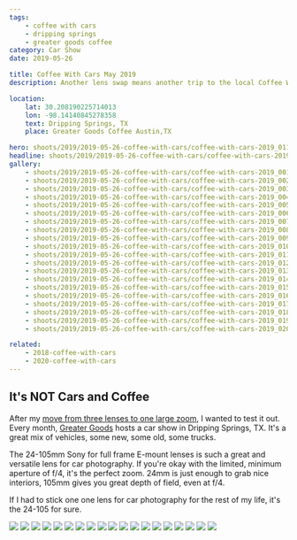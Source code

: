 ```yaml
---
tags:
    - coffee with cars
    - dripping springs
    - greater goods coffee
category: Car Show
date: 2019-05-26

title: Coffee With Cars May 2019
description: Another lens swap means another trip to the local Coffee With Cars meetup in Dripping Springs, TX.

location:
    lat: 30.208190225714013
    lon: -98.14140845278358
    text: Dripping Springs, TX
    place: Greater Goods Coffee Austin,TX

hero: shoots/2019/2019-05-26-coffee-with-cars/coffee-with-cars-2019_011
headline: shoots/2019/2019-05-26-coffee-with-cars/coffee-with-cars-2019_011
gallery:
    - shoots/2019/2019-05-26-coffee-with-cars/coffee-with-cars-2019_001
    - shoots/2019/2019-05-26-coffee-with-cars/coffee-with-cars-2019_002
    - shoots/2019/2019-05-26-coffee-with-cars/coffee-with-cars-2019_003
    - shoots/2019/2019-05-26-coffee-with-cars/coffee-with-cars-2019_004
    - shoots/2019/2019-05-26-coffee-with-cars/coffee-with-cars-2019_005
    - shoots/2019/2019-05-26-coffee-with-cars/coffee-with-cars-2019_006
    - shoots/2019/2019-05-26-coffee-with-cars/coffee-with-cars-2019_007
    - shoots/2019/2019-05-26-coffee-with-cars/coffee-with-cars-2019_008
    - shoots/2019/2019-05-26-coffee-with-cars/coffee-with-cars-2019_009
    - shoots/2019/2019-05-26-coffee-with-cars/coffee-with-cars-2019_010
    - shoots/2019/2019-05-26-coffee-with-cars/coffee-with-cars-2019_011
    - shoots/2019/2019-05-26-coffee-with-cars/coffee-with-cars-2019_012
    - shoots/2019/2019-05-26-coffee-with-cars/coffee-with-cars-2019_013
    - shoots/2019/2019-05-26-coffee-with-cars/coffee-with-cars-2019_014
    - shoots/2019/2019-05-26-coffee-with-cars/coffee-with-cars-2019_015
    - shoots/2019/2019-05-26-coffee-with-cars/coffee-with-cars-2019_016
    - shoots/2019/2019-05-26-coffee-with-cars/coffee-with-cars-2019_017
    - shoots/2019/2019-05-26-coffee-with-cars/coffee-with-cars-2019_018
    - shoots/2019/2019-05-26-coffee-with-cars/coffee-with-cars-2019_019
    - shoots/2019/2019-05-26-coffee-with-cars/coffee-with-cars-2019_020

related:
    - 2018-coffee-with-cars
    - 2020-coffee-with-cars
---
```



<Gallery>

## It's NOT Cars and Coffee

After my [move from three lenses to one large zoom](/blog/lens-change-from-3-to-1), I wanted to test it out. Every month, [Greater Goods](https://greatergoodsroasting.com/) hosts a car show in Dripping Springs, TX. It's a great mix of vehicles, some new, some old, some trucks.

The 24-105mm Sony for full frame E-mount lenses is such a great and versatile lens for car photography. If you're okay with the limited, minimum aperture of f/4, it's the perfect zoom. 24mm is just enough to grab nice interiors, 105mm gives you great depth of field, even at f/4.

If I had to stick one one lens for car photography for the rest of my life, it's the 24-105 for sure.

<div class="grid grid-cols-12 gap-8">
    <Image src={frontmatter.gallery[1]} class="w-full h-full object-cover" figureClass="col-span-6" sizes="50vw" />
    <Image src={frontmatter.gallery[2]} class="w-full h-full object-cover" figureClass="col-span-6" sizes="50vw" />
    <Image src={frontmatter.gallery[3]} class="w-full h-full object-cover" figureClass="col-span-12" sizes="50vw" />
    <Image src={frontmatter.gallery[4]} class="w-full h-full object-cover" figureClass="col-span-12" sizes="50vw" />
    <Image src={frontmatter.gallery[5]} class="w-full h-full object-cover" figureClass="col-span-4" sizes="50vw" />
    <Image src={frontmatter.gallery[6]} class="w-full h-full object-cover" figureClass="col-span-4" sizes="50vw" />
    <Image src={frontmatter.gallery[7]} class="w-full h-full object-cover" figureClass="col-span-4" sizes="50vw" />
    <Image src={frontmatter.gallery[8]} class="w-full h-full object-cover" figureClass="col-span-4" sizes="50vw" />
    <Image src={frontmatter.gallery[9]} class="w-full h-full object-cover" figureClass="col-span-4" sizes="50vw" />
    <Image src={frontmatter.gallery[10]} class="w-full h-full object-cover" figureClass="col-span-4" sizes="50vw" />
    <Image src={frontmatter.gallery[11]} class="w-full h-full object-cover" figureClass="col-span-12" sizes="50vw" />
    <Image src={frontmatter.gallery[12]} class="w-full h-full object-cover" figureClass="col-span-12" sizes="50vw" />
    <Image src={frontmatter.gallery[13]} class="w-full h-full object-cover" figureClass="col-span-6" sizes="50vw" />
    <Image src={frontmatter.gallery[14]} class="w-full h-full object-cover" figureClass="col-span-6" sizes="50vw" />
    <Image src={frontmatter.gallery[15]} class="w-full h-full object-cover" figureClass="col-span-6" sizes="50vw" />
    <Image src={frontmatter.gallery[16]} class="w-full h-full object-cover" figureClass="col-span-6" sizes="50vw" />
    <Image src={frontmatter.gallery[17]} class="w-full h-full object-cover" figureClass="col-span-6" sizes="50vw" />
    <Image src={frontmatter.gallery[18]} class="w-full h-full object-cover" figureClass="col-span-6" sizes="50vw" />
    <Image src={frontmatter.gallery[19]} class="w-full h-full object-cover" figureClass="col-span-12" sizes="50vw" />
</div>

</Gallery>
